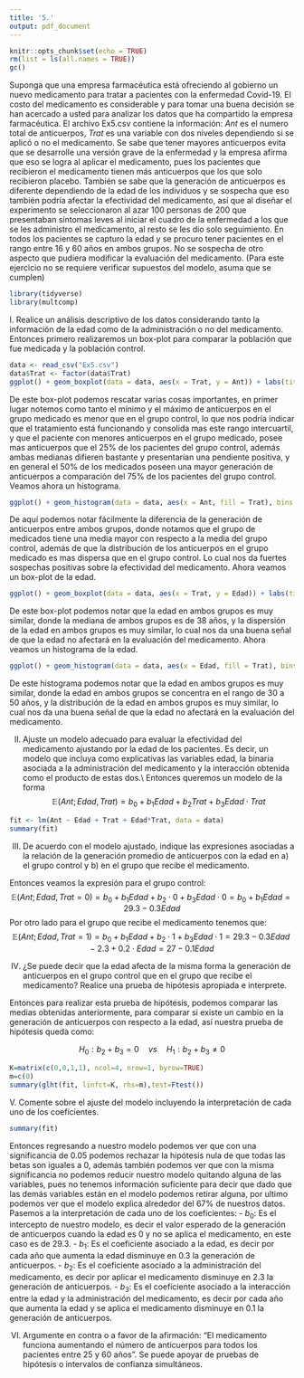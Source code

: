 ```yaml
---
title: '5.'
output: pdf_document
---
```


```r
knitr::opts_chunk$set(echo = TRUE)
rm(list = ls(all.names = TRUE))
gc()
```

Suponga que una empresa farmacéutica está ofreciendo al gobierno un nuevo medicamento para tratar a pacientes con la enfermedad Covid-19. El costo del medicamento es considerable y para tomar una buena decisión se han acercado a usted para analizar los datos que ha compartido la empresa farmacéutica. El archivo Ex5.csv contiene la información: $Ant$ es el numero total de anticuerpos, $Trat$ es una variable con dos niveles dependiendo si se aplicó o no el medicamento. Se sabe que tener mayores anticuerpos evita que se desarrolle una versión grave de la enfermedad y la empresa afirma que eso se logra al aplicar el medicamento, pues los pacientes que recibieron el medicamento tienen más anticuerpos que los que solo recibieron placebo. También se sabe que la generación de anticuerpos es diferente dependiendo de la edad de los individuos y se sospecha que eso también podría afectar la efectividad del medicamento, así que al diseñar el experimento se seleccionaron al azar 100 personas de 200 que presentaban síntomas leves al iniciar el cuadro de la enfermedad a los que se les administro el medicamento, al resto se les dio solo seguimiento. En todos los pacientes se capturo la edad y se procuro tener pacientes en el rango entre 16 y 60 años en ambos grupos. No se sospecha de otro aspecto que pudiera modificar la evaluación del medicamento. (Para este ejercicio no se requiere verificar supuestos del modelo, asuma que se cumplen)

```r
library(tidyverse)
library(multcomp)
```

I. Realice un análisis descriptivo de los datos considerando tanto la información de la edad como de la administración o no del medicamento. Entonces primero realizaremos un box-plot para comparar la población que fue medicada y la población control.

```r
data <- read_csv("Ex5.csv")
data$Trat <- factor(data$Trat)
ggplot() + geom_boxplot(data = data, aes(x = Trat, y = Ant)) + labs(title = "Boxplot de la generación de anticuerpos por grupo", x = "Grupo", y = "Generación de anticuerpos")

```

De este box-plot podemos rescatar varias cosas importantes, en primer lugar notemos como tanto el mínimo y el máximo de anticuerpos en el grupo medicado es menor que en el grupo control, lo que nos podría indicar que el tratamiento está funcionando y consolida mas este rango intercuartil, y que el paciente con menores anticuerpos en el grupo medicado, posee mas anticuerpos que el 25% de los pacientes del grupo control, además ambas medianas difieren bastante y presentarían una pendiente positiva, y en general el 50% de los medicados poseen una mayor generación de anticuerpos a comparación del 75% de los pacientes del grupo control. Veamos ahora un histograma.

```r
ggplot() + geom_histogram(data = data, aes(x = Ant, fill = Trat), bins = 30) + labs(title = "Histograma de la generación de anticuerpos por grupo", x = "Generación de anticuerpos", y = "Frecuencia")

```

De aquí podemos notar fácilmente la diferencia de la generación de anticuerpos entre ambos grupos, donde notamos que el grupo de medicados tiene una media mayor con respecto a la media del grupo control, además de que la distribución de los anticuerpos en el grupo medicado es mas dispersa que en el grupo control. Lo cual nos da fuertes sospechas positivas sobre la efectividad del medicamento. Ahora veamos un box-plot de la edad.

```r
ggplot() + geom_boxplot(data = data, aes(x = Trat, y = Edad)) + labs(title = "Boxplot de la edad por grupo", x = "Grupo", y = "Edad")

```

De este box-plot podemos notar que la edad en ambos grupos es muy similar, donde la mediana de ambos grupos es de 38 años, y la dispersión de la edad en ambos grupos es muy similar, lo cual nos da una buena señal de que la edad no afectará en la evaluación del medicamento. Ahora veamos un histograma de la edad.

```r
ggplot() + geom_histogram(data = data, aes(x = Edad, fill = Trat), bins = 30) + labs(title = "Histograma de la edad por grupo", x = "Edad", y = "Frecuencia")
```

De este histograma podemos notar que la edad en ambos grupos es muy similar, donde la edad en ambos grupos se concentra en el rango de 30 a 50 años, y la distribución de la edad en ambos grupos es muy similar, lo cual nos da una buena señal de que la edad no afectará en la evaluación del medicamento.

II. Ajuste un modelo adecuado para evaluar la efectividad del medicamento ajustando por la edad de los pacientes. Es decir, un modelo que incluya como explicativas las variables edad, la binaria asociada a la administración del medicamento y la interacción obtenida como el producto de estas dos.\\
Entonces queremos un modelo de la forma 
$$
\mathbb{E}(Ant; Edad,Trat) = b_0 + b_1 Edad + b_2 Trat + b_3Edad \cdot Trat 
$$

```r
fit <- lm(Ant ~ Edad + Trat + Edad*Trat, data = data)
summary(fit)
```


III. De acuerdo con el modelo ajustado, indique las expresiones asociadas a la relación de la generación promedio de anticuerpos con la edad en a) el grupo control y b) en el grupo que recibe el medicamento.

Entonces veamos la expresión para el grupo control:
$$
\mathbb{E}(Ant; Edad,Trat = 0) = b_0 + b_1 Edad + b_2 \cdot 0 + b_3Edad \cdot 0 = b_0 + b_1 Edad = 29.3 - 0.3 Edad
$$
Por otro lado para el grupo que recibe el medicamento tenemos que:
$$
\mathbb{E}(Ant; Edad,Trat = 1) = b_0 + b_1 Edad + b_2 \cdot 1 + b_3Edad \cdot 1 = 29.3 - 0.3 Edad - 2.3 + 0.2 \cdot Edad = 27 - 0.1 Edad
$$

IV. ¿Se puede decir que la edad afecta de la misma forma la generación de anticuerpos en el grupo control que en el grupo que recibe el medicamento? Realice una prueba de hipótesis apropiada e interprete.

Entonces para realizar esta prueba de hipótesis, podemos comparar las medias obtenidas anteriormente, para comparar si existe un cambio en la generación de anticuerpos con respecto a la edad, así nuestra prueba de hipótesis queda como:

$$
H_0: b_2 + b_3 = 0 \quad vs \quad H_1: b_2 + b_3 \neq 0
$$

```r
K=matrix(c(0,0,1,1), ncol=4, nrow=1, byrow=TRUE)
m=c(0)
summary(glht(fit, linfct=K, rhs=m),test=Ftest())
```

V. Comente sobre el ajuste del modelo incluyendo la interpretación de cada uno de los coeficientes.

```r
summary(fit)
```
Entonces regresando a nuestro modelo podemos ver que con una significancia de 0.05 podemos rechazar la hipótesis nula de que todas las betas son iguales a 0, además también podemos ver que con la misma significancia no podemos reducir nuestro modelo quitando alguna de las variables, pues no tenemos información suficiente para decir que dado que las demás variables están en el modelo podemos retirar alguna, por ultimo podemos ver que el modelo explica alrededor del 67% de nuestros datos. Pasemos a la interpretación de cada uno de los coeficientes:
- $b_0$: Es el intercepto de nuestro modelo, es decir el valor esperado de la generación de anticuerpos cuando la edad es 0 y no se aplica el medicamento, en este caso es de 29.3.
- $b_1$: Es el coeficiente asociado a la edad, es decir por cada año que aumenta la edad disminuye en 0.3 la generación de anticuerpos.
- $b_2$: Es el coeficiente asociado a la administración del medicamento, es decir por aplicar el medicamento disminuye en 2.3 la generación de anticuerpos.
- $b_3$: Es el coeficiente asociado a la interacción entre la edad y la administración del medicamento, es decir por cada año que aumenta la edad y se aplica el medicamento disminuye en 0.1 la generación de anticuerpos.


VI. Argumente en contra o a favor de la afirmación: "El medicamento funciona aumentando el número de anticuerpos para todos los pacientes entre 25 y 60 años". Se puede apoyar de pruebas de hipótesis o intervalos de confianza simultáneos.

```r

```

